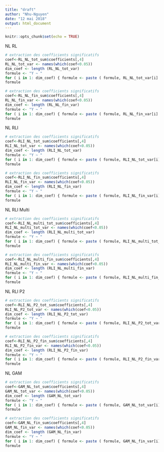 ```yaml
---
title: "draft"
author: "Nhu-Nguyen"
date: "12 mai 2018"
output: html_document
---
```


```r
knitr::opts_chunk$set(echo = TRUE)
```




NL RL
```r
# extraction des coefficients significatifs
coef<-RL_NL_tot_sum$coefficients[,4]
RL_NL_tot_var <- names(which(coef<0.05))
dim_coef <- length (RL_NL_tot_var)
formule <- "Y ~ "
for ( i in 1: dim_coef) { formule <- paste ( formule, RL_NL_tot_var[i] , "+ ") }
formule

# extraction des coefficients significatifs
coef<-RL_NL_fin_sum$coefficients[,4]
RL_NL_fin_var <- names(which(coef<0.05))
dim_coef <- length (RL_NL_fin_var)
formule <- "Y ~ "
for ( i in 1: dim_coef) { formule <- paste ( formule, RL_NL_fin_var[i] , "+ ") }
formule

```


NL RLI
```r

# extraction des coefficients significatifs
coef<-RLI_NL_tot_sum$coefficients[,4]
RLI_NL_tot_var <- names(which(coef<0.05))
dim_coef <- length (RLI_NL_tot_var)
formule <- "Y ~ "
for ( i in 1: dim_coef) { formule <- paste ( formule, RLI_NL_tot_var[i] , "+ ") }
formule

# extraction des coefficients significatifs
coef<-RLI_NL_fin_sum$coefficients[,4]
RLI_NL_fin_var <- names(which(coef<0.05))
dim_coef <- length (RLI_NL_fin_var)
formule <- "Y ~ "
for ( i in 1: dim_coef) { formule <- paste ( formule, RLI_NL_fin_var[i] , "+ ") }
formule


```


NL RLI Multi
```r
# extraction des coefficients significatifs
coef<-RLI_NL_multi_tot_sum$coefficients[,4]
RLI_NL_multi_tot_var <- names(which(coef<0.05))
dim_coef <- length (RLI_NL_multi_tot_var)
formule <- "Y ~ "
for ( i in 1: dim_coef) { formule <- paste ( formule, RLI_NL_multi_tot_var[i] , "+ ") }
formule

# extraction des coefficients significatifs
coef<-RLI_NL_multi_fin_sum$coefficients[,4]
RLI_NL_multi_fin_var <- names(which(coef<0.05))
dim_coef <- length (RLI_NL_multi_fin_var)
formule <- "Y ~ "
for ( i in 1: dim_coef) { formule <- paste ( formule, RLI_NL_multi_fin_var[i] , "+ ") }
formule


```


NL RLI P2
```r

# extraction des coefficients significatifs
coef<-RLI_NL_P2_tot_sum$coefficients[,4]
RLI_NL_P2_tot_var <- names(which(coef<0.05))
dim_coef <- length (RLI_NL_P2_tot_var)
formule <- "Y ~ "
for ( i in 1: dim_coef) { formule <- paste ( formule, RLI_NL_P2_tot_var[i] , "+ ") }
formule

# extraction des coefficients significatifs
coef<-RLI_NL_P2_fin_sum$coefficients[,4]
RLI_NL_P2_fin_var <- names(which(coef<0.05))
dim_coef <- length (RLI_NL_P2_fin_var)
formule <- "Y ~ "
for ( i in 1: dim_coef) { formule <- paste ( formule, RLI_NL_P2_fin_var[i] , "+ ") }
formule


```



NL GAM
```r

# extraction des coefficients significatifs
coef<-GAM_NL_tot_sum$coefficients[,4]
GAM_NL_tot_var <- names(which(coef<0.05))
dim_coef <- length (GAM_NL_tot_var)
formule <- "Y ~ "
for ( i in 1: dim_coef) { formule <- paste ( formule, GAM_NL_tot_var[i] , "+ ") }
formule

# extraction des coefficients significatifs
coef<-GAM_NL_fin_sum$coefficients[,4]
GAM_NL_fin_var <- names(which(coef<0.05))
dim_coef <- length (GAM_NL_fin_var)
formule <- "Y ~ "
for ( i in 1: dim_coef) { formule <- paste ( formule, GAM_NL_fin_var[i] , "+ ") }
formule

```















